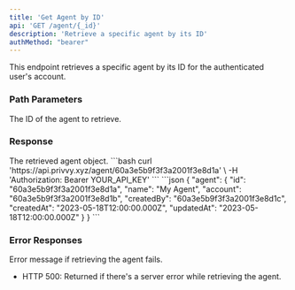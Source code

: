 ```yaml
---
title: 'Get Agent by ID'
api: 'GET /agent/{_id}'
description: 'Retrieve a specific agent by its ID'
authMethod: "bearer"
---
```


This endpoint retrieves a specific agent by its ID for the authenticated user's account.

### Path Parameters

<ParamField path="_id" type="string" required>
  The ID of the agent to retrieve.
</ParamField>

### Response

<ResponseField name="agent" type="object">
  The retrieved agent object.
</ResponseField>

<RequestExample>
```bash
curl 'https://api.privvy.xyz/agent/60a3e5b9f3f3a2001f3e8d1a' \
-H 'Authorization: Bearer YOUR_API_KEY'
```
</RequestExample>

<ResponseExample>
```json
{
  "agent": {
    "id": "60a3e5b9f3f3a2001f3e8d1a",
    "name": "My Agent",
    "account": "60a3e5b9f3f3a2001f3e8d1b",
    "createdBy": "60a3e5b9f3f3a2001f3e8d1c",
    "createdAt": "2023-05-18T12:00:00.000Z",
    "updatedAt": "2023-05-18T12:00:00.000Z"
  }
}
```
</ResponseExample>

### Error Responses

<ResponseField name="error" type="string">
  Error message if retrieving the agent fails.
</ResponseField>

- HTTP 500: Returned if there's a server error while retrieving the agent.
